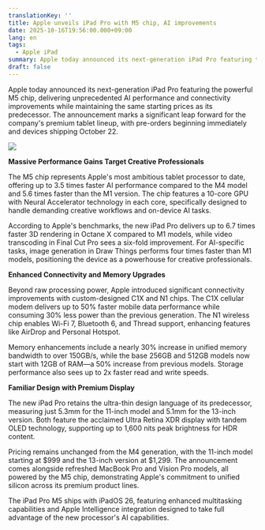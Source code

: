 ```yaml
---
translationKey: ''
title: Apple unveils iPad Pro with M5 chip, AI improvements
date: 2025-10-16T19:56:00.000+09:00
lang: en
tags:
  - Apple iPad
summary: Apple today announced its next-generation iPad Pro featuring the powerful M5 chip, delivering unprecedented AI performance and connectivity improvements while maintaining the same starting prices as its predecessor. The announcement marks a significant leap forward for the company's premium tablet lineup, with pre-orders beginning immediately and devices shipping October 22.
draft: false
---
```

Apple today announced its next-generation iPad Pro featuring the powerful M5 chip, delivering unprecedented AI performance and connectivity improvements while maintaining the same starting prices as its predecessor. The announcement marks a significant leap forward for the company's premium tablet lineup, with pre-orders beginning immediately and devices shipping October 22.

![](/images/posts/Apple-iPad-Pro-lifestyle-251015_big.jpg.large_2x.webp)

**Massive Performance Gains Target Creative Professionals**

The M5 chip represents Apple's most ambitious tablet processor to date, offering up to 3.5 times faster AI performance compared to the M4 model and 5.6 times faster than the M1 version. The chip features a 10-core GPU with Neural Accelerator technology in each core, specifically designed to handle demanding creative workflows and on-device AI tasks.​

According to Apple's benchmarks, the new iPad Pro delivers up to 6.7 times faster 3D rendering in Octane X compared to M1 models, while video transcoding in Final Cut Pro sees a six-fold improvement. For AI-specific tasks, image generation in Draw Things performs four times faster than M1 models, positioning the device as a powerhouse for creative professionals.

**Enhanced Connectivity and Memory Upgrades**

Beyond raw processing power, Apple introduced significant connectivity improvements with custom-designed C1X and N1 chips. The C1X cellular modem delivers up to 50% faster mobile data performance while consuming 30% less power than the previous generation. The N1 wireless chip enables Wi-Fi 7, Bluetooth 6, and Thread support, enhancing features like AirDrop and Personal Hotspot.​

Memory enhancements include a nearly 30% increase in unified memory bandwidth to over 150GB/s, while the base 256GB and 512GB models now start with 12GB of RAM—a 50% increase from previous models. Storage performance also sees up to 2x faster read and write speeds.​

**Familiar Design with Premium Display**

The new iPad Pro retains the ultra-thin design language of its predecessor, measuring just 5.3mm for the 11-inch model and 5.1mm for the 13-inch version. Both feature the acclaimed Ultra Retina XDR display with tandem OLED technology, supporting up to 1,600 nits peak brightness for HDR content.​

Pricing remains unchanged from the M4 generation, with the 11-inch model starting at $999 and the 13-inch version at $1,299. The announcement comes alongside refreshed MacBook Pro and Vision Pro models, all powered by the M5 chip, demonstrating Apple's commitment to unified silicon across its premium product lines.​

The iPad Pro M5 ships with iPadOS 26, featuring enhanced multitasking capabilities and Apple Intelligence integration designed to take full advantage of the new processor's AI capabilities.​
